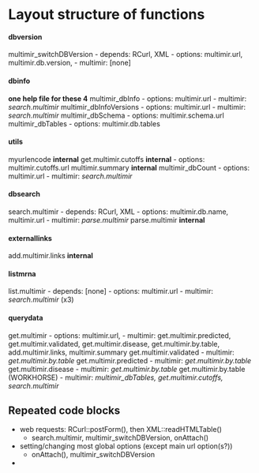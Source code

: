 
# Layout structure of functions

#### dbversion 
multimir_switchDBVersion
    - depends: RCurl, XML
    - options: multimir.url, multimir.db.version,
    - multimir: [none]

#### dbinfo
**one help file for these 4**
multimir_dbInfo
    - options: multimir.url
    - multimir: *search.multimir*
multimir_dbInfoVersions
    - options: multimir.url
    - multimir: *search.multimir*
multimir_dbSchema
    - options: multimir.schema.url
multimir_dbTables
    - options: multimir.db.tables

#### utils
myurlencode **internal**
get.multimir.cutoffs  **internal**
    - options: multimir.cutoffs.url
multimir.summary **internal**
multimir_dbCount
    - options: multimir.url
    - multimir: *search.multimir*

#### dbsearch
search.multimir
    - depends: RCurl, XML
    - options: multimir.db.name, multimir.url
    - multimir: *parse.multimir*
parse.multimir   **internal**

#### externallinks
add.multimir.links **internal**


#### listmrna
list.multimir
    - depends: [none]
    - options: multimir.url
    - multimir: *search.multimir* (x3)

#### querydata
get.multimir
    - options: multimir.url, 
    - multimir: get.multimir.predicted, get.multimir.validated,
                get.multimir.disease, get.multimir.by.table, 
                add.multimir.links, multimir.summary
get.multimir.validated
    - multimir: *get.multimir.by.table*
get.multimir.predicted
    - multimir: *get.multimir.by.table*
get.multimir.disease
    - multimir: *get.multimir.by.table*
get.multimir.by.table (WORKHORSE)
    - multimir: *multimir_dbTables, get.multimir.cutoffs, search.multimir*




## Repeated code blocks

- web requests: RCurl::postForm(), then XML::readHTMLTable()
    - search.multimir, multimir_switchDBVersion, onAttach()
- setting/changing most global options (except main url option(s?))
    - onAttach(), multimir_switchDBVersion
- 

